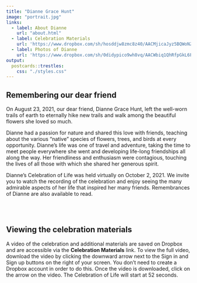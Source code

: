 ```yaml
---
title: "Dianne Grace Hunt"
image: "portrait.jpg"
links:
  - label: About Dianne
    url: "about.html"
  - label: Celebration Materials
    url: 'https://www.dropbox.com/sh/hosddjw8zmc8z40/AACMjicaJyz5BQWoNZYg41hCa?dl=0'
  - label: Photos of Dianne 
    url: 'https://www.dropbox.com/sh/0didypico9wh8vq/AACWbiq1QhRfpGkL6FbfPdQoa?dl=0'
output:
  postcards::trestles:
    css: "./styles.css"
---
```

<!---  Manual updates

change picture div to class p-2
// Info to add for dates below name ---- <h4>February 12, 1953 - August 23,2021</h4> 

--->

## Remembering our dear friend

On August 23, 2021, our dear friend, Dianne Grace Hunt, left the well-worn trails of earth to eternally hike new trails and walk among the beautiful flowers she loved so much. 

Dianne had a passion for nature and shared this love with friends, teaching about the various “native” species of flowers, trees, and birds at every opportunity. Dianne’s life was one of travel and adventure, taking the time to meet people everywhere she went and developing life-long friendships all along the way. Her friendliness and enthusiasm were contagious, touching the lives of all those with which she shared her generous spirit.
 
Dianne’s Celebration of Life was held virtually on October 2, 2021. We invite you to watch the recording of the celebration and enjoy seeing the many admirable aspects of her life that inspired her many friends. Remembrances of Dianne are also available to read. 

<br><br>

## Viewing the celebration materials

A video of the celebration and additional materials are saved on Dropbox and are accessible via the **Celebration Materials** link. To view the full video, download the video by clicking the downward arrow next to the Sign in and Sign up buttons on the right of your screen. You don’t need to create a Dropbox account in order to do this. Once the video is downloaded, click on the arrow on the video. The Celebration of Life will start at 52 seconds. 